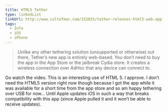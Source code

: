 ```yaml
---
title: HTML5 Tether
type: linkedList
linkUrl: http://www.cultofmac.com/152033/tether-releases-html5-web-app-to-allow-tethering-from-iphone-no-jailbreak-required/
tags:
  - Info
  - iOS
  - iPhone
---
```


> Unlike any other tethering solution (unsupported or otherwise) out there, Tether’s new app is entirely web-based. You don’t need to buy the app in the App Store or the jailbreak Cydia store. It creates a wireless connection over AdHoc that any device can connect to.

Go watch the video. This is an interesting use of HTML 5. I approve. I don’t need the HTML5 version right now though because I got the app while it was available for a short time from the app store and so am happy tethering over USB for now… Until Apple updates iOS in such a way that breaks compatibility with this app (since Apple pulled it and it won’t be able to receive updates).
